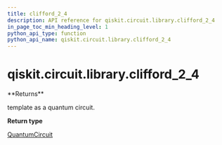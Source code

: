 ```yaml
---
title: clifford_2_4
description: API reference for qiskit.circuit.library.clifford_2_4
in_page_toc_min_heading_level: 1
python_api_type: function
python_api_name: qiskit.circuit.library.clifford_2_4
---
```


# qiskit.circuit.library.clifford\_2\_4

<Function id="qiskit.circuit.library.clifford_2_4" github="https://github.com/qiskit/qiskit/tree/stable/0.19/qiskit/circuit/library/templates/clifford/clifford_2_4.py" signature="clifford_2_4()">
  **Returns**

  template as a quantum circuit.

  **Return type**

  [QuantumCircuit](qiskit.circuit.QuantumCircuit "qiskit.circuit.QuantumCircuit")
</Function>

